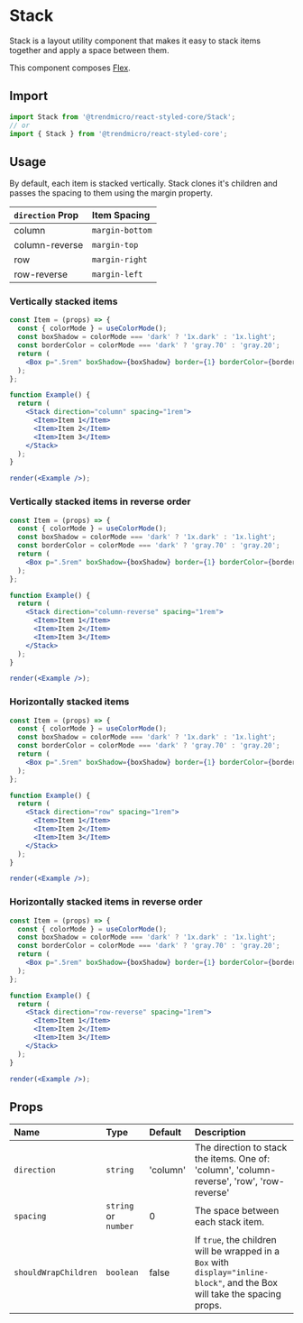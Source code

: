 # Stack

Stack is a layout utility component that makes it easy to stack items together and apply a space between them.

This component composes [Flex](./flex).

## Import

```js
import Stack from '@trendmicro/react-styled-core/Stack';
// or
import { Stack } from '@trendmicro/react-styled-core';
```

## Usage

By default, each item is stacked vertically. Stack clones it's children and passes the spacing to them using the margin property.

| `direction` Prop | Item Spacing |
| :-------- | :------ |
| column | `margin-bottom` |
| column-reverse | `margin-top` |
| row | `margin-right` |
| row-reverse | `margin-left` |

### Vertically stacked items

```jsx noInline
const Item = (props) => {
  const { colorMode } = useColorMode();
  const boxShadow = colorMode === 'dark' ? '1x.dark' : '1x.light';
  const borderColor = colorMode === 'dark' ? 'gray.70' : 'gray.20';
  return (
    <Box p=".5rem" boxShadow={boxShadow} border={1} borderColor={borderColor} {...props} />
  );
};

function Example() {
  return (
    <Stack direction="column" spacing="1rem">
      <Item>Item 1</Item>
      <Item>Item 2</Item>
      <Item>Item 3</Item>
    </Stack>
  );
}

render(<Example />);
```

### Vertically stacked items in reverse order

```jsx noInline
const Item = (props) => {
  const { colorMode } = useColorMode();
  const boxShadow = colorMode === 'dark' ? '1x.dark' : '1x.light';
  const borderColor = colorMode === 'dark' ? 'gray.70' : 'gray.20';
  return (
    <Box p=".5rem" boxShadow={boxShadow} border={1} borderColor={borderColor} {...props} />
  );
};

function Example() {
  return (
    <Stack direction="column-reverse" spacing="1rem">
      <Item>Item 1</Item>
      <Item>Item 2</Item>
      <Item>Item 3</Item>
    </Stack>
  );
}

render(<Example />);
```

### Horizontally stacked items

```jsx noInline
const Item = (props) => {
  const { colorMode } = useColorMode();
  const boxShadow = colorMode === 'dark' ? '1x.dark' : '1x.light';
  const borderColor = colorMode === 'dark' ? 'gray.70' : 'gray.20';
  return (
    <Box p=".5rem" boxShadow={boxShadow} border={1} borderColor={borderColor} {...props} />
  );
};

function Example() {
  return (
    <Stack direction="row" spacing="1rem">
      <Item>Item 1</Item>
      <Item>Item 2</Item>
      <Item>Item 3</Item>
    </Stack>
  );
}

render(<Example />);
```


### Horizontally stacked items in reverse order

```jsx noInline
const Item = (props) => {
  const { colorMode } = useColorMode();
  const boxShadow = colorMode === 'dark' ? '1x.dark' : '1x.light';
  const borderColor = colorMode === 'dark' ? 'gray.70' : 'gray.20';
  return (
    <Box p=".5rem" boxShadow={boxShadow} border={1} borderColor={borderColor} {...props} />
  );
};

function Example() {
  return (
    <Stack direction="row-reverse" spacing="1rem">
      <Item>Item 1</Item>
      <Item>Item 2</Item>
      <Item>Item 3</Item>
    </Stack>
  );
}

render(<Example />);
```

## Props

| Name | Type | Default | Description |
| :--- | :--- | :------ | :---------- |
| `direction` | `string` | 'column' | The direction to stack the items. One of: 'column', 'column-reverse', 'row', 'row-reverse' |
| `spacing` | `string` or `number` | 0 | The space between each stack item. |
| `shouldWrapChildren` | `boolean` | false | If `true`, the children will be wrapped in a `Box` with `display="inline-block"`, and the Box will take the spacing props. |
